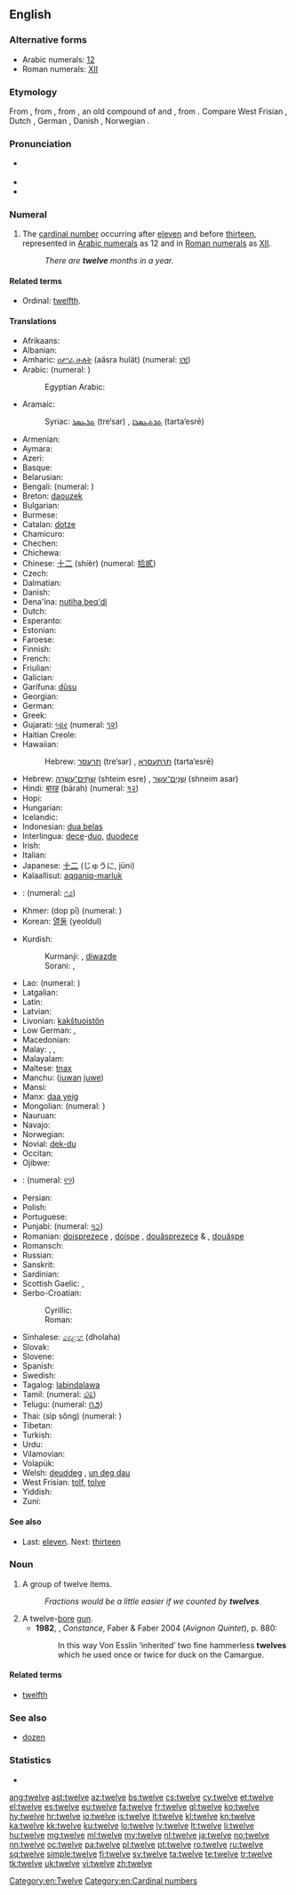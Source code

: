 ==English==
{{wikipedia}}

===Alternative forms===
* Arabic numerals: [[12]]
* Roman numerals: [[XII]]

===Etymology===
From {{etyl|enm|en}}, from {{etyl|ang|en}} {{term|twelf|lang=ang}}, from {{etyl|gem-pro|en}} {{recons|twalif|lang=gem-pro}}, an old compound of {{recons|twai|twa-|two|lang=gem-pro}} and {{recons|-lif||left over|lang=gem-pro}}, from {{etyl|ine-pro|en}} {{recons|leikw-||leave, remain|lang=ine-pro}}. Compare West Frisian {{term|tolve|lang=fy}}, Dutch {{term|twaalf|lang=nl}}, German {{term|zwölf|lang=de}}, Danish {{term|tolf|lang=da}}, Norwegian {{term|tolv|lang=no}}.

===Pronunciation===
* {{a|UK|US}} {{IPA|/twɛlv/}}
* {{audio|en-us-twelve.ogg|Audio (US)}}
* {{rhymes|ɛlv}}

===Numeral===
{{head|en|numeral}}

# The [[cardinal number]] occurring after [[eleven]] and before [[thirteen]], represented in [[Arabic numeral]]s as 12 and in [[Roman numerals]] as [[XII]].
#: ''There are '''twelve''' months in a year.''

====Related terms====
* Ordinal: [[twelfth]].

====Translations====
{{trans-top|cardinal number 12}}
* Afrikaans: {{t-|af|twaalf}}
* Albanian: {{t-|sq|dymbëdhjetë}}
* Amharic: [[ዐሥራ ሁለት]] (aäsra hulät) (numeral: [[፲፪]])
* Arabic: {{t-|ar|اثنا عشر|alt=إثْنا عَشَرَ|tr='ithnaa 3ashara}} (numeral: {{Arab|[[١٢]]}})
*: Egyptian Arabic: {{tø|arz|اتناشر|tr=itnaashar|sc=Arab}}
* Aramaic:
*: Syriac: [[ܬܪܥܣܪ]] (tre‘sar) {{m}}, [[ܬܪܬܥܣܪܐ]] (tarta‘esrē) {{f}}
* Armenian: {{t+|hy|տասներկու|tr=tasnerku}}
* Aymara: {{t-|ay|tunka payani}}
* Azeri: {{t+|az|on iki}}
* Basque: {{t+|eu|hamabi}}
* Belarusian: {{t-|be|дванаццаць|tr=dvanáccac’|sc=Cyrl}}
* Bengali: {{t-|bn|বারো|tr=baro|sc=Beng}} (numeral: {{l|bn|১২}})
* Breton: [[daouzek]]
* Bulgarian: {{t-|bg|дванадесет|tr=dvanádeset}}
* Burmese: {{t+|my|ဆယ့်နှစ်|tr=hsè.hnit|sc=Mymr}}
* Catalan: [[dotze]]
* Chamicuro: {{tø|ccc|chunka ma'pojta}}
* Chechen: {{tø|ce|шийтта|tr=šiytta}}
* Chichewa: {{tø|ny|khumi n'ziwiri}}
* Chinese: [[十二]] (shíèr) (numeral: [[拾貳]])
* Czech: {{t+|cs|dvanáct}}
* Dalmatian: {{tø|dlm|dotco}}
* Danish: {{t+|da|tolv}}
* Dena'ina: [[nutiha beq'di]]
* Dutch: {{t+|nl|twaalf}}
* Esperanto: {{t-|eo|dek du}}
* Estonian: {{t+|et|kaksteist}}
* Faroese: {{t-|fo|tólv}}
* Finnish: {{t+|fi|kaksitoista}}
* French: {{t+|fr|douze}}
* Friulian: {{tø|fur|dodis}}
* Galician: {{t+|gl|doce}}
* Garífuna: [[dûsu]]
* Georgian: {{t-|ka|თორმეტი|tr=t’ermeti|sc=Geor}}
* German: {{t+|de|zwölf}}
* Greek: {{t+|el|δώδεκα|tr=dódeka}}
* Gujarati: [[બાર]] (numeral: [[૧૨]])
* Haitian Creole: {{tø|ht|douz}}
* Hawaiian: {{tø|haw|ʻumikūmālua}}
*: Hebrew: [[תרעסר]] (tre‘sar) {{m}}, [[תרתעסרא]] (tarta‘esrē) {{f}}
* Hebrew: [[שתים עשרה|שְׁתֵּים־עֶשְׂרֵה]] (shteim esre) {{f}} {{qualifier|used in counting}}, [[שנים עשר|שְׁנֵים־עָשָׂר]] (shneim asar) {{m}}
* Hindi: [[बारह]] (bārah) (numeral: [[१२]])
* Hopi: {{tø|hop|pakwt niikyang löqmuy siikya’ta}}
* Hungarian: {{t+|hu|tizenkettő}}
* Icelandic: {{t+|is|tólf}}
* Indonesian: [[dua belas]]
* Interlingua: [[dece]]-[[duo]], [[duodece]]
* Irish: {{t+|ga|dó dhéag}}
* Italian: {{t+|it|dodici}}
* Japanese: [[十二]] (じゅうに, jūni)
* Kalaallisut: [[aqqaniq-marluk]]
* {{trreq|kn}}: (numeral: [[೧೨]])
* Khmer: {{Khmr|[[ដប់ពីរ]]}} (dop pī) (numeral: {{Khmr|[[១២]]}})
* Korean: [[열둘]] (yeoldul)
{{trans-mid}}
* Kurdish:
*: Kurmanji: {{t+|ku|dazde}}, [[diwazde]]
*: Sorani: {{t|ku|sc=ku-Arab|دوانزه‌}}, {{t|ku|sc=ku-Arab|دوازده‌}}
* Lao: {{t-|lo|ສິບສອງ|tr=sip-sööng|sc=Laoo}} (numeral: {{Laoo|[[໑໒]]}})
* Latgalian: {{tø|ltg|divpadsmit}}
* Latin: {{t+|la|duodecim}}
* Latvian: {{t+|lv|divpadsmit}}
* Livonian: [[kakštuoistõn]]
* Low German: {{t+|nds|twölf}}, {{t+|nds|twolf}}
* Macedonian: {{t-|mk|дванаесет|tr=dvanáeset}}
* Malay: {{t-|ms|dua belas}}, {{t-|ms|sepuluh dua}}, {{t-|ms|satu puluh dua}}
* Malayalam: {{t+|ml|പന്ത്രണ്ട്|sc=Mlym}}
* Maltese: [[tnax]]
* Manchu: ([[juwan]] [[juwe]])
* Mansi: {{tø|mns|китыгхуйплов|tr=kitygxujplow}}
* Manx: [[daa yeig]]
* Mongolian: {{t-|mn|арван хоёр|tr=arvan hoyor|sc=Cyrl}} (numeral: {{Mong|[[᠑᠒]]}})
* Nauruan: {{t-|na|ata ma aro}}
* Navajo: {{tø|nv|naakitsʼáadah}}
* Norwegian: {{t+|no|tolv}}
* Novial: [[dek-du]]
* Occitan: {{t+|oc|dotze}}
* Ojibwe: {{tø|oj|ashi-niizh}}
* {{trreq|or}}: (numeral: [[୧୨]])
* Persian: {{t+|fa|دوازده}}
* Polish: {{t+|pl|dwanaście}}
* Portuguese: {{t+|pt|doze}}
* Punjabi: {{t-|pa|ਬਾਰਾਂ|tr=bārāṅ|sc=Guru}} (numeral: [[੧੨]])
* Romanian: [[doisprezece]] {{m}}, [[doișpe]] {{qualifier|m, informal}}, [[douăsprezece]] {{f}} & {{n}}, [[douășpe]] {{qualifier|f & n, informal}}
* Romansch: {{t-|rm|dudesch}}
* Russian: {{t+|ru|двенадцать|tr=dvenádtsat’}}
* Sanskrit: {{t-|sa|द्वादश|tr=dvādaśa|sc=Deva}}
* Sardinian: {{tø|sro|dóghi}}
* Scottish Gaelic: {{t-|gd|dà dheug}}, {{t-|gd|dhà dheug|alt=a dhà dheug}}
* Serbo-Croatian:
*: Cyrillic: {{t-|sh|дванаест|alt=два́нае̄ст|sc=Cyrl}}
*: Roman: {{t-|sh|dvanaest|alt=dvánaēst}}
* Sinhalese: [[දොළහ]] (dholaha)
* Slovak: {{t-|sk|dvanásť}}
* Slovene: {{t+|sl|dvanajst|alt=dvanájst}}
* Spanish: {{t+|es|doce}}
* Swedish: {{t+|sv|tolv}}
* Tagalog: [[labindalawa]]
* Tamil: {{t+|ta|பன்னிரண்டு|tr=paṉṉiraṇṭu|sc=Taml}} (numeral: [[௰௨]])
* Telugu: {{t+|te|పండ్రెండు|tr=pamḍremḍu}} (numeral: [[౧౨]])
* Thai: {{Thai|[[สิบสอง]]}} (sìp sŏng) (numeral: {{Thai|[[๑๒]]}})
* Tibetan: {{t|bo|བཅུ་གཉིས|tr=bcu gnyis|sc=Tibt}}
* Turkish: {{t+|tr|on iki}}
* Urdu: {{t-|ur|بارہ|tr=baarah}}
* Vilamovian: {{tø|wym|cwełf}}
* Volapük: {{t+|vo|degtel}}
* Welsh: [[deuddeg]] {{qualifier|vigesimal, traditional}}, [[un deg dau]] {{qualifier|decimal}}
* West Frisian: [[tolf]], [[tolve]]
* Yiddish: {{t-|yi|צוועלף|tr=tsvelf|sc=Hebr}}
* Zuni: {{tø|zun|asdemłan kwili yałdo'}}
{{trans-bottom}}

====See also====
* Last: [[eleven]]. Next: [[thirteen]]

===Noun===
{{en-noun}}

# A group of twelve items.
#: ''Fractions would be a little easier if we counted by '''twelves'''.''
# A twelve-[[bore]] [[gun]].
#* '''1982''', {{w|Lawrence Durrell}}, ''Constance'', Faber & Faber 2004 (''Avignon Quintet''), p. 880:
#*: In this way Von Esslin ‘inherited’ two fine hammerless '''twelves''' which he used once or twice for duck on the Camargue.

====Related terms====
* [[twelfth]]

===See also===
* [[dozen]]

===Statistics===
* {{rank|consider|provided|Rome|970|twelve|opposite|vast|isn't}}

[[Category:en:Twelve]]
[[Category:en:Cardinal numbers]]

[[ang:twelve]]
[[ast:twelve]]
[[az:twelve]]
[[bs:twelve]]
[[cs:twelve]]
[[cy:twelve]]
[[et:twelve]]
[[el:twelve]]
[[es:twelve]]
[[eu:twelve]]
[[fa:twelve]]
[[fr:twelve]]
[[gl:twelve]]
[[ko:twelve]]
[[hy:twelve]]
[[hr:twelve]]
[[io:twelve]]
[[is:twelve]]
[[it:twelve]]
[[kl:twelve]]
[[kn:twelve]]
[[ka:twelve]]
[[kk:twelve]]
[[ku:twelve]]
[[lo:twelve]]
[[lv:twelve]]
[[lt:twelve]]
[[li:twelve]]
[[hu:twelve]]
[[mg:twelve]]
[[ml:twelve]]
[[my:twelve]]
[[nl:twelve]]
[[ja:twelve]]
[[no:twelve]]
[[nn:twelve]]
[[oc:twelve]]
[[pa:twelve]]
[[pl:twelve]]
[[pt:twelve]]
[[ro:twelve]]
[[ru:twelve]]
[[sq:twelve]]
[[simple:twelve]]
[[fi:twelve]]
[[sv:twelve]]
[[ta:twelve]]
[[te:twelve]]
[[tr:twelve]]
[[tk:twelve]]
[[uk:twelve]]
[[vi:twelve]]
[[zh:twelve]]